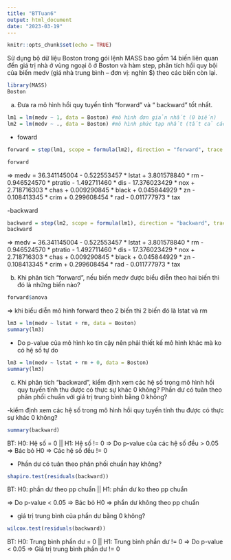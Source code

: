 ```yaml
---
title: "BTTuan6"
output: html_document
date: "2023-03-19"
---
```


```r
knitr::opts_chunk$set(echo = TRUE)
```

Sử dụng bộ dữ liệu Boston trong gói lệnh MASS bao gồm 14 biến liên quan đến
giá trị nhà ở vùng ngoại ô ở Boston và hàm step, phân tích hồi quy bội của biến
medv (giá nhà trung bình – đơn vị: nghìn $) theo các biến còn lại.

```r
library(MASS)
Boston
```

a. Đưa ra mô hình hồi quy tuyến tính “forward” và “ backward” tốt nhất.


```r
lm1 = lm(medv ~ 1, data = Boston) #mô hình đơn giản nhất (0 biến)
lm2 = lm(medv ~ ., data = Boston) #mô hình phức tạp nhất (tất cả các biến)
```

- foward
```r
forward = step(lm1, scope = formula(lm2), direction = "forward", trace = 0)

forward

```


=> medv = 36.341145004 - 0.522553457 * lstat + 3.801578840 * rm - 0.946524570 * ptratio - 1.492711460 * dis - 17.376023429 * nox + 2.718716303 * chas + 0.009290845 * black + 0.045844929 * zn - 0.108413345 * crim + 0.299608454 * rad - 0.011777973 * tax


-backward
```r
backward = step(lm2, scope = formula(lm1), direction = "backward", trace = 0)
backward
```

=> medv = 36.341145004 - 0.522553457 * lstat + 3.801578840 * rm - 0.946524570 * ptratio - 1.492711460 * dis - 17.376023429 * nox + 2.718716303 * chas + 0.009290845 * black + 0.045844929 * zn - 0.108413345 * crim + 0.299608454 * rad - 0.011777973 * tax

b. Khi phân tích “forward”, nếu biến medv được biểu diễn theo hai biến thì đó
là những biến nào?

```r
forward$anova
```

=> khi biểu diễn mô hình forward theo 2 biến thì 2 biến đó là lstat và rm

```r
lm3 = lm(medv ~ lstat + rm, data = Boston)
summary(lm3)
```

- Do p-value của mô hình ko tin cậy nên phải thiết kế mô hình khác mà ko có hệ số tự do

```r
lm3 = lm(medv ~ lstat + rm + 0, data = Boston)
summary(lm3)
```
c. Khi phân tích “backward”, kiểm định xem các hệ số trong mô hình hồi quy
tuyến tính thu được có thực sự khác 0 không? Phần dư có tuân theo phân
phối chuẩn với giá trị trung bình bằng 0 không?

-kiểm định xem các hệ số trong mô hình hồi quy tuyến tính thu được có thực sự khác 0 không?

```r
summary(backward)
```
BT: H0: Hệ số = 0 || H1: Hệ số != 0
=> Do p-value của các hệ số đều > 0.05 => Bác bỏ H0
=> Các hệ số đều != 0

- Phần dư có tuân theo phân phối chuẩn hay không?
```r
shapiro.test(residuals(backward))
```
BT: H0: phần dư theo pp chuẩn || H1: phần dư ko theo pp chuẩn

=> Do p-value < 0.05 => Bác bỏ H0 => phần dư không theo pp chuẩn

- giá trị trung bình của phần dư bằng 0 không?

```r
wilcox.test(residuals(backward))
```
BT: H0: Trung bình phần dư = 0 || H1: Trung bình phần dư != 0
=> Do p-value < 0.05 => Giá trị trung bình phần dư != 0


